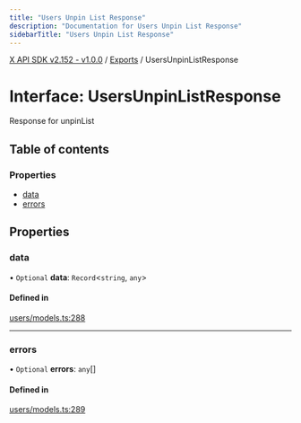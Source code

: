 ```yaml
---
title: "Users Unpin List Response"
description: "Documentation for Users Unpin List Response"
sidebarTitle: "Users Unpin List Response"
---
```


[X API SDK v2.152 - v1.0.0](../README.md) / [Exports](../modules.md) / UsersUnpinListResponse

# Interface: UsersUnpinListResponse

Response for unpinList

## Table of contents

### Properties

- [data](UsersUnpinListResponse.md#data)
- [errors](UsersUnpinListResponse.md#errors)

## Properties

### data

• `Optional` **data**: `Record`\<`string`, `any`\>

#### Defined in

[users/models.ts:288](https://github.com/xdevplatform/xdk/blob/ad4172ef5f68f089e0f077a190b271016dd35bf7/xdk/typescript/src/users/models.ts#L288)

___

### errors

• `Optional` **errors**: `any`[]

#### Defined in

[users/models.ts:289](https://github.com/xdevplatform/xdk/blob/ad4172ef5f68f089e0f077a190b271016dd35bf7/xdk/typescript/src/users/models.ts#L289)
